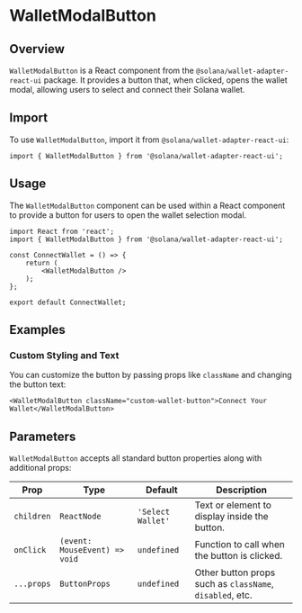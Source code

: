 # WalletModalButton 

## Overview
`WalletModalButton` is a React component from the `@solana/wallet-adapter-react-ui` package. It provides a button that, when clicked, opens the wallet modal, allowing users to select and connect their Solana wallet.

## Import
To use `WalletModalButton`, import it from `@solana/wallet-adapter-react-ui`:

```tsx
import { WalletModalButton } from '@solana/wallet-adapter-react-ui';
```

## Usage
The `WalletModalButton` component can be used within a React component to provide a button for users to open the wallet selection modal.

```tsx
import React from 'react';
import { WalletModalButton } from '@solana/wallet-adapter-react-ui';

const ConnectWallet = () => {
    return (
        <WalletModalButton />
    );
};

export default ConnectWallet;
```

## Examples
### Custom Styling and Text
You can customize the button by passing props like `className` and changing the button text:

```tsx
<WalletModalButton className="custom-wallet-button">Connect Your Wallet</WalletModalButton>
```

## Parameters
`WalletModalButton` accepts all standard button properties along with additional props:

| Prop       | Type                        | Default           | Description |
|------------|-----------------------------|-------------------|-------------|
| `children` | `ReactNode`                 | `'Select Wallet'` | Text or element to display inside the button. |
| `onClick`  | `(event: MouseEvent) => void` | `undefined`       | Function to call when the button is clicked. |
| `...props` | `ButtonProps`               | `undefined`       | Other button props such as `className`, `disabled`, etc. |

